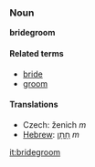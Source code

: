 ===Noun===
'''bridegroom'''

==== Related terms ====
*[[bride]]
*[[groom]]

==== Translations ====
*Czech: ženich  ''m''
*[[Hebrew]]: [[חָתָן]] ''m''

[[it:bridegroom]]